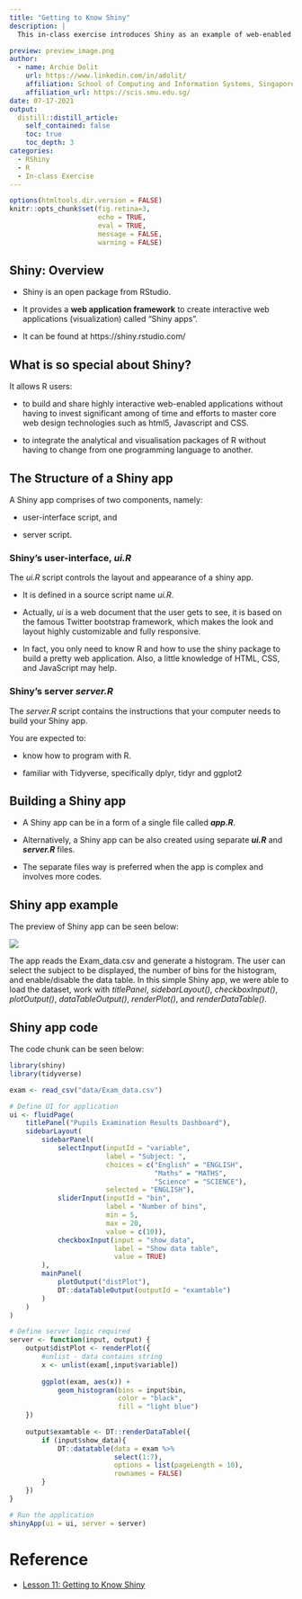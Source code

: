 ```yaml
---
title: "Getting to Know Shiny"
description: |
  This in-class exercise introduces Shiny as an example of web-enabled visual analytics application.

preview: preview_image.png  
author:
  - name: Archie Dolit
    url: https://www.linkedin.com/in/adolit/
    affiliation: School of Computing and Information Systems, Singapore Management University
    affiliation_url: https://scis.smu.edu.sg/
date: 07-17-2021
output:
  distill::distill_article:
    self_contained: false
    toc: true
    toc_depth: 3
categories:
  - RShiny
  - R
  - In-class Exercise
---
```


```r
options(htmltools.dir.version = FALSE)
knitr::opts_chunk$set(fig.retina=3,
                      echo = TRUE,
                      eval = TRUE,
                      message = FALSE,
                      warning = FALSE)
```

## Shiny: Overview
* Shiny is an open package from RStudio.

* It provides a **web application framework** to create interactive web applications (visualization) called "Shiny apps".

* It can be found at https://shiny.rstudio.com/

## What is so special about Shiny?

It allows R users:

*  to build and share highly interactive web-enabled applications without having to invest significant among of time and efforts to master core web design technologies such as html5, Javascript and CSS.

* to integrate the analytical and visualisation packages of R without having to change from one programming language to another.

## The Structure of a Shiny app

A Shiny app comprises of two components, namely:

* user-interface script, and 

* server script.

### Shiny's user-interface, *ui.R*

The *ui.R* script controls the layout and appearance of a shiny app.

* It is defined in a source script name *ui.R*.

* Actually, *ui* is a web document that the user gets to see, it is based on the famous Twitter bootstrap framework, which makes the look and layout highly customizable and fully responsive.
    
* In fact, you only need to know R and how to use the shiny package to build a pretty web application. Also, a little knowledge of HTML, CSS, and JavaScript may help.

### Shiny's server *server.R*

The *server.R* script contains the instructions that your computer needs to build your Shiny app.

You are expected to:

* know how to program with R.

* familiar with Tidyverse, specifically dplyr, tidyr and ggplot2 

## Building a Shiny app

* A Shiny app can be in a form of a single file called ***app.R***.

* Alternatively, a Shiny app can be also created using separate ***ui.R*** and ***server.R*** files.

* The separate files way is preferred when the app is complex and involves more codes.


## Shiny app example

The preview of Shiny app can be seen below:

![](preview_image.png)

The app reads the Exam_data.csv and generate a histogram. The user can select the subject to be displayed, the number of bins for the histogram, and enable/disable the data table.
In this simple Shiny app, we were able to load the dataset, work with *titlePanel*, *sidebarLayout()*, *checkboxInput()*, *plotOutput()*, *dataTableOutput()*, *renderPlot()*, and *renderDataTable()*.

## Shiny app code

The code chunk can be seen below:

```r
library(shiny)
library(tidyverse)

exam <- read_csv("data/Exam_data.csv")

# Define UI for application
ui <- fluidPage(
    titlePanel("Pupils Examination Results Dashboard"),
    sidebarLayout(
        sidebarPanel(
            selectInput(inputId = "variable",
                        label = "Subject: ",
                        choices = c("English" = "ENGLISH",
                                    "Maths" = "MATHS",
                                    "Science" = "SCIENCE"),
                        selected = "ENGLISH"),
            sliderInput(inputId = "bin",
                        label = "Number of bins",
                        min = 5,
                        max = 20,
                        value = c(10)),
            checkboxInput(input = "show_data",
                          label = "Show data table",
                          value = TRUE)
        ),
        mainPanel(
            plotOutput("distPlot"),
            DT::dataTableOutput(outputId = "examtable")
        )
    )
)

# Define server logic required
server <- function(input, output) {
    output$distPlot <- renderPlot({
        #unlist - data contains string
        x <- unlist(exam[,input$variable])
        
        ggplot(exam, aes(x)) + 
            geom_histogram(bins = input$bin,
                           color = "black",
                           fill = "light blue")
    })
    
    output$examtable <- DT::renderDataTable({
        if (input$show_data){
            DT::datatable(data = exam %>%
                          select(1:7),
                          options = list(pageLength = 10),
                          rownames = FALSE)
        }
    })
}

# Run the application 
shinyApp(ui = ui, server = server)
```

# Reference
 - [Lesson 11: Getting to Know Shiny](https://isss608.netlify.app/lesson/lesson11/lesson11-intro_shiny#1)
